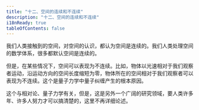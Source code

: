 ```yaml
---
title: "十二、空间的连续和不连续"
description: "十二、空间的连续和不连续"
i18nReady: true
tableOfContents: false
---
```




我们人类接触到的空间，对空间的认识，都认为空间是连续的。我们人类处理空间的数学体系，很多都默认空间是连续的。

但是，在某些情况下，空间可以表现为不连续。比如，物体以光速相对于我们观察者运动，沿运动方向的空间长度缩短为零，物体所在的空间相对于我们观察者可以表现为不连续。这个是量子力学中量子纠缠产生的根本原因。

这个与相对论、量子力学有关，但是，这是另外一个广阔的研究领域，要人类许多年、许多人努力才可以搞清楚的，这里不再详细论述。

<br />
<LinkCard
  title="前往本章节讨论区"
  href="https://forum.unifiedfieldtheory.cn/questions/10010000000000140"
  description="看看大家阅读完本章之后都在讨论什么，并发表你自己的看法~"
  target="_blank"
/>
